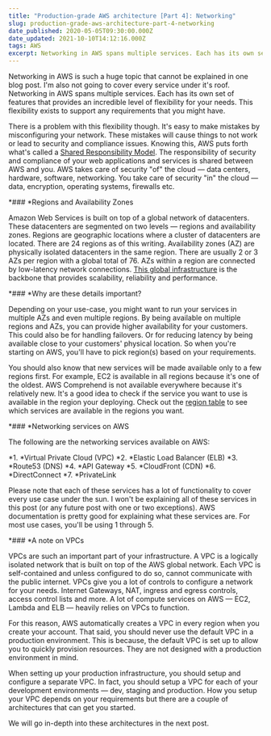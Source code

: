 ```yaml
---
title: "Production-grade AWS architecture [Part 4]: Networking"
slug: production-grade-aws-architecture-part-4-networking
date_published: 2020-05-05T09:30:00.000Z
date_updated: 2021-10-10T14:12:16.000Z
tags: AWS
excerpt: Networking in AWS spans multiple services. Each has its own set of features that provides an incredible level of flexibility for your needs.
---
```


Networking in AWS is such a huge topic that cannot be explained in one blog post. I'm also not going to cover every service under it's roof. Networking in AWS spans multiple services. Each has its own set of features that provides an incredible level of flexibility for your needs. This flexibility exists to support any requirements that you might have.

There is a problem with this flexibility though. It's easy to make mistakes by misconfiguring your network. These mistakes will cause things to not work or lead to security and compliance issues. Knowing this, AWS puts forth what's called a [Shared Responsibility Model](*https://aws.amazon.com/compliance/shared-responsibility-model/*). The responsibility of security and compliance of your web applications and services is shared between AWS and you. AWS takes care of security "of" the cloud — data centers, hardware, software, networking. You take care of security "in" the cloud — data, encryption, operating systems, firewalls etc.

*### *Regions and Availability Zones

Amazon Web Services is built on top of a global network of datacenters. These datacenters are segmented on two levels — regions and availability zones. Regions are geographic locations where a cluster of datacenters are located. There are 24 regions as of this writing. Availability zones (AZ) are physically isolated datacenters in the same region. There are usually 2 or 3 AZs per region with a global total of 76. AZs within a region are connected by low-latency network connections. [This global infrastructure](*https://aws.amazon.com/about-aws/global-infrastructure/*) is the backbone that provides scalability, reliability and performance.

*### *Why are these details important?

Depending on your use-case, you might want to run your services in multiple AZs and even multiple regions. By being available on multiple regions and AZs, you can provide higher availability for your customers. This could also be for handling failovers. Or for reducing latency by being available close to your customers' physical location. So when you're starting on AWS, you'll have to pick region(s) based on your requirements.

You should also know that new services will be made available only to a few regions first. For example, EC2 is available in all regions because it's one of the oldest. AWS Comprehend is not available everywhere because it's relatively new. It's a good idea to check if the service you want to use is available in the region your deploying. Check out the [region table](*https://aws.amazon.com/about-aws/global-infrastructure/regional-product-services/*) to see which services are available in the regions you want.

*### *Networking services on AWS

The following are the networking services available on AWS:

*1. *Virtual Private Cloud (VPC)
*2. *Elastic Load Balancer (ELB)
*3. *Route53 (DNS)
*4. *API Gateway
*5. *CloudFront (CDN)
*6. *DirectConnect
*7. *PrivateLink

Please note that each of these services has a lot of functionality to cover every use case under the sun. I won't be explaining all of these services in this post (or any future post with one or two exceptions). AWS documentation is pretty good for explaining what these services are. For most use cases, you'll be using 1 through 5.

*### *A note on VPCs

VPCs are such an important part of your infrastructure. A VPC is a logically isolated network that is built on top of the AWS global network. Each VPC is self-contained and unless configured to do so, cannot communicate with the public internet. VPCs give you a lot of controls to configure a network for your needs. Internet Gateways, NAT, ingress and egress controls, access control lists and more. A lot of compute services on AWS — EC2, Lambda and ELB — heavily relies on VPCs to function.

For this reason, AWS automatically creates a VPC in every region when you create your account. That said, you should never use the default VPC in a production environment. This is because, the default VPC is set up to allow you to quickly provision resources. They are not designed with a production environment in mind.

When setting up your production infrastructure, you should setup and configure a separate VPC. In fact, you should setup a VPC for each of your development environments — dev, staging and production. How you setup your VPC depends on your requirements but there are a couple of architectures that can get you started.

We will go in-depth into these architectures in the next post.
